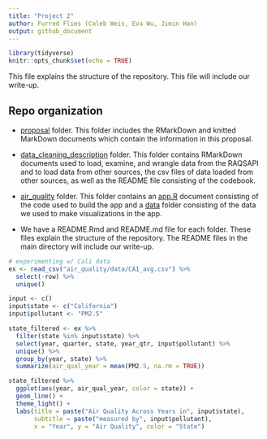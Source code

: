 ```yaml
---
title: "Project 2"
author: Furred Flies (Caleb Weis, Eva Wu, Jimin Han)
output: github_document
---
```


```r
library(tidyverse)
knitr::opts_chunk$set(echo = TRUE)
```

This file explains the structure of the repository. This file will include our write-up.

## Repo organization 

* [proposal](proposal) folder. This folder includes the RMarkDown and knitted MarkDown documents which contain the information in this proposal.

* [data_cleaning_description](data_cleaning_description) folder. This folder contains RMarkDown documents used to load, examine, and wrangle data from the RAQSAPI and to load data from other sources, the csv files of data loaded from other sources, as well as the README file consisting of the codebook.

* [air_quality](air_quality) folder. This folder contains an [app.R](air_quality/app.R) document consisting of the code used to build the app and a [data](air_quality/data) folder consisting of the data we used to make visualizations in the app. 

* We have a README.Rmd and README.md file for each folder. These files explain the structure of the repository. The README files in the main directory will include our write-up.

```r
# experimenting w/ Cali data
ex <- read_csv("air_quality/data/CA1_avg.csv") %>%
  select(-row) %>%
  unique()

input <- c()
input$state <- c("California")
input$pollutant <- "PM2.5"

state_filtered <- ex %>%
  filter(state %in% input$state) %>%
  select(year, quarter, state, year_qtr, input$pollutant) %>%
  unique() %>%
  group_by(year, state) %>%
  summarize(air_qual_year = mean(PM2.5, na.rm = TRUE))

state_filtered %>%
  ggplot(aes(year, air_qual_year, color = state)) +
  geom_line() +
  theme_light() +
  labs(title = paste("Air Quality Across Years in", input$state),
       subtitle = paste("measured by", input$pollutant),
       x = "Year", y = "Air Quality", color = "State")
```
